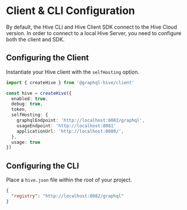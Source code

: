 # Client & CLI Configuration

By default, the Hive CLI and Hive Client SDK connect to the Hive Cloud version. In order to connect
to a local Hive Server, you need to configure both the client and SDK.

## Configuring the Client

Instantiate your Hive client with the `selfHosting` option.

```ts filename="hive.ts"
import { createHive } from '@graphql-hive/client'

const hive = createHive({
  enabled: true,
  debug: true,
  token,
  selfHosting: {
    graphqlEndpoint: 'http://localhost:8082/graphql',
    usageEndpoint: 'http://localhost:8081'
    applicationUrl: 'http://localhost:8080/',
  },
  usage: true
})
```

## Configuring the CLI

Place a `hive.json` file within the root of your project.

```json filename="hive.json"
{
  "registry": "http://localhost:8082/graphql"
}
```
